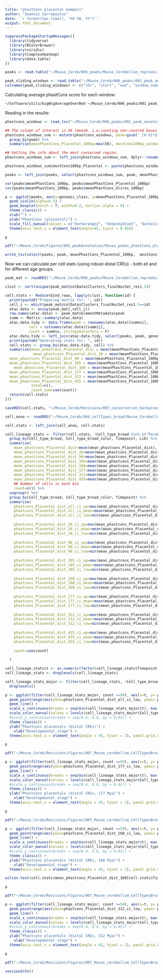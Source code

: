 ```yaml
---
title: "phastCons placental mammals"
author: "Ioannis Sarropoulos"
date: '`r format(Sys.time(), "%d %B, %Y")`'
output: html_document
---
```


```r
suppressPackageStartupMessages({
  library(tidyverse)
  library(RColorBrewer)
  library(viridis)
  library(ComplexHeatmap)
  library(data.table)
})
```

```r
peaks <- read.table("~/Mouse_Cereb/006_peaks/Mouse_Cerebellum_reproducible_peaks_summary.txt", header = T, sep = "\t", stringsAsFactors = F)

peak_sliding_windows <- read.table("~/Mouse_Cereb/006_peaks/001_peak_annotation/phastCons/Mouse_Cerebellum_peaks_final_100bp_windows_10bp_step.bed", header = F, sep = "\t", stringsAsFactors = F)
colnames(peak_sliding_windows) <- c("chr", "start", "end", "window_name")
```


Calculating average phastCons score for each window:

```bash
~/Software/utils/bigWigAverageOverBed ~/Mouse_Cereb/006_peaks/001_peak_annotation/phastCons/mm10.60way.phastCons60wayPlacental.bw ~/Mouse_Cereb/006_peaks/001_peak_annotation/phastCons/Mouse_Cerebellum_peaks_final_100bp_windows_10bp_step.bed ~/Mouse_Cereb/006_peaks/001_peak_annotation/phastCons/Mouse_Cerebellum_peaks_100bp_windows_phastCons_placental.txt -minMax
```

Reading in the results:

```r
phastcons_windows <- read_tsv("~/Mouse_Cereb/006_peaks/001_peak_annotation/phastCons/Mouse_Cerebellum_peaks_100bp_windows_phastCons_placental.txt", col_names = F)

## The column of interest is X6 (mean0, i.e.counting non-covered bases as 0)
phastcons_windows_sum <- mutate(phastcons_windows, peak=gsub("_[0-9]*$", "", X1)) %>%
  group_by(peak) %>%
  summarise(meanPhastCons_Placental_100bp=max(X6), mostCons100bp_window=X1[which.max(X6)])

## Getting the info about the most conserved region:
phastcons_windows_sum <- left_join(phastcons_windows_sum, dplyr::rename(peak_sliding_windows,mostCons100bp_window=window_name))

phastcons_windows_sum$mostCons100bp_Placental <- paste(phastcons_windows_sum$chr, phastcons_windows_sum$start, phastcons_windows_sum$end, sep = "_")

peaks <- left_join(peaks, select(phastcons_windows_sum, peak, meanPhastCons_Placental_100bp, mostCons100bp_Placental))
```

```r
cor(peaks$meanPhastCons_100bp, peaks$meanPhastCons_Placental_100bp)
cor(peaks$meanPhastCons_100bp, peaks$meanPhastCons_Glires_100bp)
```

```r
p <- ggplot(peaks, aes(x=genomic_class, y=meanPhastCons_Placental_100bp, fill=genomic_class_broad)) +
  geom_violin(alpha=0.5) +
  geom_boxplot(notch = T, width=0.2, outlier.alpha = 0) +
  theme_classic() +
  xlab("") +
  ylab("PhastCons (placental)") +
  scale_fill_manual(values = c("darkorange2", "deepskyblue3", "darkolivegreen3","darkorchid"), name="Broad\nGenomic\nClass") +
  theme(axis.text.x = element_text(angle=45, hjust = 0.95))

p

pdf("~/Mouse_Cereb/Figures/003_peakAnnotation/Mouse_peaks_phastCons_placentals_byGenomicClass.pdf", width = 8, height = 5, useDingbats = F); print(p); dev.off()
```

```r
write_tsv(select(peaks, peak, meanPhastCons_Placental_100bp,  mostCons100bp_Placental), "~/Mouse_Cereb/006_peaks/Mouse_Cerebellum_peaks_summary_placentalPhastCons.txt")
```

Now we can calculate per cell stats (using robust distal CREs) - both all and for different age groups.

```r
peak_mat <- readRDS("~/Mouse_Cereb/006_peaks/Mouse_Cerebellum_reproducible_peak_matrix_SE_withInfo_robustPeaks.rds")
```

```r
clust <- sort(unique(peak_mat@colData$Clusters_finalNucSet_res1.5))

cell.stats <- Reduce(bind_rows, lapply(clust, function(id) {
  print(paste0("Preparing matrix for: ", id))
  cell_i <- which(peak_mat@colData$Clusters_finalNucSet_res1.5==id)
  atac.data <- assay(peak_mat[,cell_i])
  row.names(atac.data) <- peak_mat@elementMetadata$peak
  summ <- Matrix::summary(atac.data)
  atac.data.tidy <- data.frame(peak = rownames(atac.data)[summ$i],
           cell = colnames(atac.data)[summ$j],
           count = summ$x, stringsAsFactors = F)
  atac.data.tidy <- left_join(atac.data.tidy, select(peaks, peak, genomic_class, genomic_class_broad,  meanPhastCons_Placental_100bp, min_age_num))
  print(paste0("Generating stats for: ", id))
  cell.stats <- group_by(atac.data.tidy, cell) %>%
  summarise(mean_phastcons_Placental_dist = mean(meanPhastCons_Placental_100bp[genomic_class_broad %in% c("Distal")]),
             mean_phastcons_Placental_dist_20 = mean(meanPhastCons_Placental_100bp[genomic_class_broad %in% c("Distal") & min_age_num==20]),
  mean_phastcons_Placental_dist_90 = mean(meanPhastCons_Placental_100bp[genomic_class_broad %in% c("Distal") & min_age_num==90]),
  mean_phastcons_Placental_dist_105 = mean(meanPhastCons_Placental_100bp[genomic_class_broad %in% c("Distal") & min_age_num==105]),
    mean_phastcons_Placental_dist_160 = mean(meanPhastCons_Placental_100bp[genomic_class_broad %in% c("Distal") & min_age_num==160]),
  mean_phastcons_Placental_dist_177 = mean(meanPhastCons_Placental_100bp[genomic_class_broad %in% c("Distal") & min_age_num==177]),
  mean_phastcons_Placental_dist_312 = mean(meanPhastCons_Placental_100bp[genomic_class_broad %in% c("Distal") & min_age_num==312]),
  mean_phastcons_Placental_dist_435 = mean(meanPhastCons_Placental_100bp[genomic_class_broad %in% c("Distal") & min_age_num==435]),
            total=n(),
            count_sum=sum(count))
  return(cell.stats)
}))
```


```r
saveRDS(cell.stats, "~/Mouse_Cereb/Revisions/007_conservation_backgroundDist/Mouse_phastcons_Placentals_cell_stats_byAge_distalOnly.rds")
```

```r
cell_anno <- readRDS("~/Mouse_Cereb/004_cellTypes_broad/Mouse_Cerebellum_atac_finalCellType_annotation.rds")

cell.stats <- left_join(cell_anno, cell.stats)
```

```r
cell_lineage_stats <- filter(cell.stats, !Cell_type_broad %in% c("Parabrachial+Isthmic_nuclei", "Glut_DN+Isthmic_nuclei", "Other")) %>%
  group_by(Cell_type_broad, Cell_type_broad_color, Timepoint, Lib) %>%
  summarise(
    mean_phastcons_Placental_dist=mean(mean_phastcons_Placental_dist),
    mean_phastcons_Placental_dist_20=mean(mean_phastcons_Placental_dist_20),
    mean_phastcons_Placental_dist_90=mean(mean_phastcons_Placental_dist_90),
    mean_phastcons_Placental_dist_105=mean(mean_phastcons_Placental_dist_105),
    mean_phastcons_Placental_dist_160=mean(mean_phastcons_Placental_dist_160),
    mean_phastcons_Placental_dist_177=mean(mean_phastcons_Placental_dist_177),
    mean_phastcons_Placental_dist_312=mean(mean_phastcons_Placental_dist_312),
    mean_phastcons_Placental_dist_435=mean(mean_phastcons_Placental_dist_435),
    ## Number of cells in each bin
    count=n()) %>%
  ungroup() %>%
  group_by(Cell_type_broad, Cell_type_broad_color, Timepoint) %>%
  summarise(
    phastcons_Placental_dist_all_ci_up=max(mean_phastcons_Placental_dist),
    phastcons_Placental_dist_all_ci_mean=mean(mean_phastcons_Placental_dist),
    phastcons_Placental_dist_all_ci_low=min(mean_phastcons_Placental_dist),
    
    phastcons_Placental_dist_20_ci_up=max(mean_phastcons_Placental_dist_20),
    phastcons_Placental_dist_20_ci_mean=mean(mean_phastcons_Placental_dist_20),
    phastcons_Placental_dist_20_ci_low=min(mean_phastcons_Placental_dist_20),
    
    phastcons_Placental_dist_90_ci_up=max(mean_phastcons_Placental_dist_90),
    phastcons_Placental_dist_90_ci_mean=mean(mean_phastcons_Placental_dist_90),
    phastcons_Placental_dist_90_ci_low=min(mean_phastcons_Placental_dist_90),
    
    phastcons_Placental_dist_105_ci_up=max(mean_phastcons_Placental_dist_105),
    phastcons_Placental_dist_105_ci_mean=mean(mean_phastcons_Placental_dist_105),
    phastcons_Placental_dist_105_ci_low=min(mean_phastcons_Placental_dist_105),
    
    phastcons_Placental_dist_160_ci_up=max(mean_phastcons_Placental_dist_160),
    phastcons_Placental_dist_160_ci_mean=mean(mean_phastcons_Placental_dist_160),
    phastcons_Placental_dist_160_ci_low=min(mean_phastcons_Placental_dist_160),
    
    phastcons_Placental_dist_177_ci_up=max(mean_phastcons_Placental_dist_177),
    phastcons_Placental_dist_177_ci_mean=mean(mean_phastcons_Placental_dist_177),
    phastcons_Placental_dist_177_ci_low=min(mean_phastcons_Placental_dist_177),
    
    phastcons_Placental_dist_312_ci_up=max(mean_phastcons_Placental_dist_312),
    phastcons_Placental_dist_312_ci_mean=mean(mean_phastcons_Placental_dist_312),
    phastcons_Placental_dist_312_ci_low=min(mean_phastcons_Placental_dist_312),
       
    phastcons_Placental_dist_435_ci_up=max(mean_phastcons_Placental_dist_435),
    phastcons_Placental_dist_435_ci_mean=mean(mean_phastcons_Placental_dist_435),
    phastcons_Placental_dist_435_ci_low=min(mean_phastcons_Placental_dist_435),
    
    count=sum(count)
    
  )

cell_lineage_stats$t <- as.numeric(factor(cell_lineage_stats$Timepoint))
cell_lineage_stats <- droplevels(cell_lineage_stats)

cell_lineage_stats_major <- filter(cell_lineage_stats, !Cell_type_broad %in% c("Isthmic_nuclei", "MBO", "Parabrachial")) %>%
  droplevels()
```


```r
p <- ggplot(filter(cell_lineage_stats_major, count >=50), aes(x=t, y= phastcons_Placental_dist_all_ci_mean, color=Cell_type_broad)) +
  geom_pointrange(aes(ymin=phastcons_Placental_dist_all_ci_low, ymax= phastcons_Placental_dist_all_ci_up)) +
  geom_line() +
  scale_x_continuous(breaks = seq(min(cell_lineage_stats_major$t), max(cell_lineage_stats_major$t), by = 1), labels=sort(unique(cell_lineage_stats_major$Timepoint))) +
  scale_color_manual(values = levels(cell_lineage_stats_major$Cell_type_broad_color)) +
  #scale_y_continuous(breaks = seq(0.4, 0.6, by = 0.02)) +
  theme_classic() +
  ylab("Phastcons placentals (distal CREs)") +
    xlab("Developmental stage") +
  theme(axis.text.x = element_text(angle = 45, hjust = 1), panel.grid.minor.x = element_blank(), panel.grid.major.x = element_blank())

p

pdf("~/Mouse_Cereb/Revisions/Figures/007_Mouse_cerebellum_CellTypesBroad_distal_phastCons_Placentals.pdf", width = 6, height = 4, useDingbats = F); print(p); dev.off()
```


```r
p <- ggplot(filter(cell_lineage_stats_major, count >=50), aes(x=t, y= phastcons_Placental_dist_177_ci_mean, color=Cell_type_broad)) +
  geom_pointrange(aes(ymin=phastcons_Placental_dist_177_ci_low, ymax= phastcons_Placental_dist_177_ci_up)) +
  geom_line() +
  scale_x_continuous(breaks = seq(min(cell_lineage_stats_major$t), max(cell_lineage_stats_major$t), by = 1), labels=sort(unique(cell_lineage_stats_major$Timepoint))) +
  scale_color_manual(values = levels(cell_lineage_stats_major$Cell_type_broad_color)) +
  #scale_y_continuous(breaks = seq(0.4, 0.6, by = 0.02)) +
  theme_classic() +
  ylab("Phastcons placentals (distal CREs, 177 Mya)") +
    xlab("Developmental stage") +
  theme(axis.text.x = element_text(angle = 45, hjust = 1), panel.grid.minor.x = element_blank(), panel.grid.major.x = element_blank())

p

pdf("~/Mouse_Cereb/Revisions/Figures/007_Mouse_cerebellum_CellTypesBroad_distal_177Mya_phastCons_Placentals.pdf", width = 6, height = 4, useDingbats = F); print(p); dev.off()
```

```r
p <- ggplot(filter(cell_lineage_stats_major, count >=50), aes(x=t, y= phastcons_Placental_dist_160_ci_mean, color=Cell_type_broad)) +
  geom_pointrange(aes(ymin=phastcons_Placental_dist_160_ci_low, ymax= phastcons_Placental_dist_160_ci_up)) +
  geom_line() +
  scale_x_continuous(breaks = seq(min(cell_lineage_stats_major$t), max(cell_lineage_stats_major$t), by = 1), labels=sort(unique(cell_lineage_stats_major$Timepoint))) +
  scale_color_manual(values = levels(cell_lineage_stats_major$Cell_type_broad_color)) +
  #scale_y_continuous(breaks = seq(0.4, 0.6, by = 0.02)) +
  theme_classic() +
  ylab("Phastcons placentals (distal CREs, 160 Mya)") +
    xlab("Developmental stage") +
  theme(axis.text.x = element_text(angle = 45, hjust = 1), panel.grid.minor.x = element_blank(), panel.grid.major.x = element_blank())

wilcox.test(cell.stats$mean_phastcons_Placental_dist_160[cell.stats$Timepoint=="P63" & cell.stats$Cell_type_broad=="Astroglia"], cell.stats$mean_phastcons_Placental_dist_160[cell.stats$Timepoint=="P63" & cell.stats$Cell_type_broad!="Astroglia"])

p

pdf("~/Mouse_Cereb/Revisions/Figures/007_Mouse_cerebellum_CellTypesBroad_distal_160Mya_phastCons_Placentals.pdf", width = 6, height = 4, useDingbats = F); print(p); dev.off()
```


```r
p <- ggplot(filter(cell_lineage_stats_major, count >=50), aes(x=t, y= phastcons_Placental_dist_312_ci_mean, color=Cell_type_broad)) +
  geom_pointrange(aes(ymin=phastcons_Placental_dist_312_ci_low, ymax= phastcons_Placental_dist_312_ci_up)) +
  geom_line() +
  scale_x_continuous(breaks = seq(min(cell_lineage_stats_major$t), max(cell_lineage_stats_major$t), by = 1), labels=sort(unique(cell_lineage_stats_major$Timepoint))) +
  scale_color_manual(values = levels(cell_lineage_stats_major$Cell_type_broad_color)) +
  #scale_y_continuous(breaks = seq(0.4, 0.6, by = 0.02)) +
  theme_classic() +
  ylab("Phastcons placentals (distal CREs, 312 Mya)") +
    xlab("Developmental stage") +
  theme(axis.text.x = element_text(angle = 45, hjust = 1), panel.grid.minor.x = element_blank(), panel.grid.major.x = element_blank())

p

pdf("~/Mouse_Cereb/Revisions/Figures/007_Mouse_cerebellum_CellTypesBroad_distal_312Mya_phastCons_Placentals.pdf", width = 6, height = 4, useDingbats = F); print(p); dev.off()
```

```r
sessionInfo()
```


